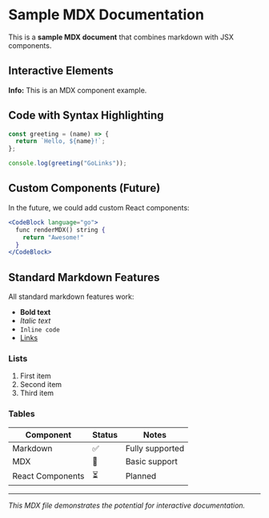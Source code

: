 # Sample MDX Documentation

This is a **sample MDX document** that combines markdown with JSX components.

## Interactive Elements

<div className="alert alert-info">
  <strong>Info:</strong> This is an MDX component example.
</div>

## Code with Syntax Highlighting

```javascript
const greeting = (name) => {
  return `Hello, ${name}!`;
};

console.log(greeting("GoLinks"));
```

## Custom Components (Future)

In the future, we could add custom React components:

```jsx
<CodeBlock language="go">
  func renderMDX() string {
    return "Awesome!"
  }
</CodeBlock>
```

## Standard Markdown Features

All standard markdown features work:

- **Bold text**
- *Italic text*
- `Inline code`
- [Links](https://example.com)

### Lists

1. First item
2. Second item
3. Third item

### Tables

| Component | Status | Notes |
|-----------|--------|-------|
| Markdown | ✅ | Fully supported |
| MDX | 🚧 | Basic support |
| React Components | ⏳ | Planned |

---

*This MDX file demonstrates the potential for interactive documentation.*
